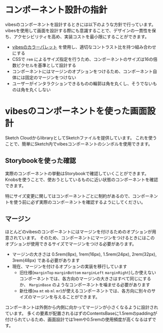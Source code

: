 
<Meta title='doc/Design/Readme' />


# コンポーネント設計の指針

vibesのコンポーネントを設計するときには以下のような方針で行っています。
vibesを使用して画面を設計する際にも意識することで、デザインの一貫性を保ち、アクセシビリティを高め、実装コストを最小限にすることができます。

- [vibesのカラーパレット](?path=/docs/doc-colors--page) を使用し、適切なコントラスト比を持つ組み合わせにする
- CSSで `rem` によるサイズ指定を行うため、コンポーネントのサイズは16の倍数ピクセルを基準として設計する
- コンポーネントにはマージンのオプションをつけるため、コンポーネント自体には固定のマージンをつけない
- ユーザーがインタラクションできるものの輪郭は角を丸くし、そうでないものは角を丸くしない

# vibesのコンポーネントを使った画面設計

Sketch CloudからlibraryとしてSketchファイルを提供しています。
これを使うことで、簡単にSketch内でvibesコンポーネントのシンボルを使用できます。

## Storybookを使った確認

実際のコンポーネントの挙動はStorybookで確認していくことができます。
Knobsを使うことで、使おうとしているものに近い状態のコンポーネントを確認できます。

特にサイズ変更に関してはコンポーネントごとに制約があるので、コンポーネントを使う前に必ず実際のコンポーネントを確認するようにしてください。

## マージン

ほとんどのvibesのコンポーネントにはマージンを付けるためのオプションが用意されています。
そのため、コンポーネントにマージンをつけるときにはこのオプションが使用できるサイズでマージンをつける必要があります。

- マージンの大きさは 0.5rem(8px), 1rem(16px), 1.5rem(24px), 2rem(32px), 3rem(48px) である必要があります
- 現在、マージンを付けるオプションの実装を移行しています
  - 旧仕様(`marginTop` `marginBottom` `marginLeft` `marginRight`)しか使えないコンポーネントでは、各方向のマージンの大きさはすべて同じにするか、 `MarginBase` のようなコンポーネントを噛ませる必要があります
  - 新仕様(`ma` `mt` `mb` `ml` `mr`)が使えるコンポーネントでは、各方向に別々のサイズのマージンを与えることができます。

コンポーネントは外側から内側に向かってマージンが小さくなるように設計されています。
多くの要素が配置されるはずのContentsBaseに1.5remのpaddingが付けられているため、画面設計では1remや0.5remの使用頻度が高くなるはずです。

